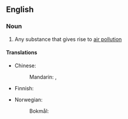 ==English==

===Noun===
{{en-noun}}

# Any substance that gives rise to [[air pollution]]

====Translations====
{{trans-top|substance}}
* Chinese:
*: Mandarin: {{t+|cmn|空氣污染物}}, {{t+|cmn|空气污染物|tr=kōngqì wūrǎn}}
* Finnish: {{t|fi|ilmansaaste}}
{{trans-mid}}
* Norwegian:
*: Bokmål: {{t|nb|luftforurensning|m|f}}
{{trans-bottom}}